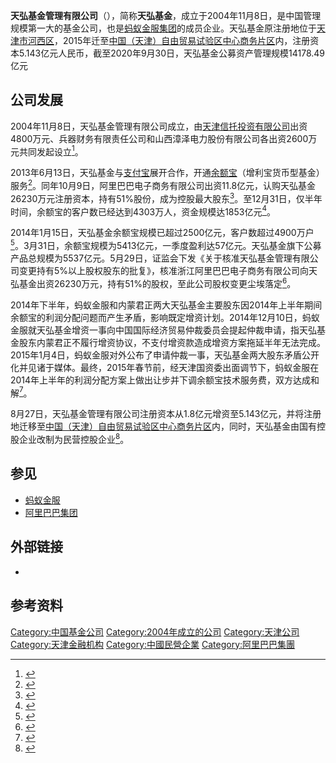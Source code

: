 {{Infobox company
| name                = 天弘基金管理有限公司
| name_en             = Tianhong Asset Management Co., Ltd
| logo                = China_thfund_compang_logo.svg
| logo_size           = 300px
| logo_caption        = 
| image               =          
| image_size          =
| image_caption       =
| type                = 
| native_name         = 
| native_name_lang    = <!-- 公司名称原文语言的ISO 639-1代码。例如填写“ja”表示日语。 -->
| other_name          = 
| traded_as           = 
| com_code            =
| ROC_UBN             = 
| fate                = 
| predecessor         = 
| successor           = 
| foundation          = {{Start date|2004|11|08}}
| defunct             = <!-- {{End date|YYYY|MM|DD}} -->
| location            = [[天津自贸区|天津自贸区]][[滨海新区中心商务区|中心商务片区]]响螺湾旷世国际大厦A座1704-241号
| locations           = 
| area_served         = 
| founder             = 
| key_people          = 
| industry            = 金融信托与管理服务
| products            = 
| services            = 
| revenue             = 83.77亿元（2020年12月31日）
| operating_income    = 26.44亿元（2020年12月31日）
| net_income          = 
| aum                 = 14178.49亿元（2020年9月30日）
| assets              = 
| equity              = 
| owner               = [[蚂蚁金服|蚂蚁金服]]51%
| num_employees       = 
| parent              = 
| divisions           = 
| subsid              = 
| homepage            =  {{Official}}
| slogan              = 
| capital             = 
| market_value        = 
| P/E_ratio           = 
| earnings_per_share  = 
| net_asset_value     = 
| accounting_period   = 
| footnotes           = 
}}
'''天弘基金管理有限公司'''（{{lang-en|'''Tianhong Asset Management Co., Ltd'''}}），简称'''天弘基金'''，成立于2004年11月8日，是中国管理规模第一大的基金公司，也是[[蚂蚁金服集团|蚂蚁金服集团]]的成员企业。天弘基金原注册地位于[[天津市|天津市]][[河西区_(天津市)|河西区]]，2015年迁至[[中国（天津）自由贸易试验区|中国（天津）自由贸易试验区]][[滨海新区中心商务区|中心商务片区]]内，注册资本5.143亿元人民币，截至2020年9月30日，天弘基金公募资产管理规模14178.49亿元

==公司发展==
2004年11月8日，天弘基金管理有限公司成立，由[[天津信托|天津信托投资有限公司]]出资4800万元、兵器财务有限责任公司和山西漳泽电力股份有限公司各出资2600万元共同发起设立<ref>{{cite web|url=http://finance.sina.com.cn/fund/company/80041198.shtml|title=天弘基金管理有限公司 Tianhong Asset Management Co.,ltd.|accessdate=2014年3月24日|publisher=新浪财经|archive-date=2021年1月18日|archive-url=https://web.archive.org/web/20210118074446/http://finance.sina.com.cn/fund/company/80041198.shtml|dead-url=no}}</ref>。

2013年6月13日，天弘基金与[[支付宝|支付宝]]展开合作，开通[[余额宝|余额宝]]（增利宝货币型基金）服务<ref>{{cite web|url=http://news.xinhuanet.com/fortune/2013-12/24/c_125906414.htm|title=互联网金融2013年大事记|date=2013年12月24日|accessdate=2014年3月24日|publisher=新华网|archive-date=2014年4月8日|archive-url=https://web.archive.org/web/20140408222221/http://news.xinhuanet.com/fortune/2013-12/24/c_125906414.htm|dead-url=no}}</ref>。同年10月9日，阿里巴巴电子商务有限公司出资11.8亿元，认购天弘基金26230万元注册资本，持有51%股份，成为控股最大股东<ref>{{cite web|url=http://tech.qq.com/a/20131009/016779.htm|title=支付宝母公司11.8亿元认购天弘基金公司51%股权|publisher=腾讯科技|date=2013年10月9日|accessdate=2014年3月24日|archive-date=2021年1月18日|archive-url=https://web.archive.org/web/20210118074459/https://tech.qq.com/a/20131009/016779.htm|dead-url=no}}</ref>。至12月31日，仅半年时间，余额宝的客户数已经达到4303万人，资金规模达1853亿元<ref>{{cite web|url=http://it.sohu.com/20140101/n392767346.shtml|title=余额宝2013年最终规模:1853亿|publisher=搜狐IT|date=2014年1月1日|accessdate=2014年3月24日|archive-date=2021年1月18日|archive-url=https://web.archive.org/web/20210118074502/https://it.sohu.com/20140101/n392767346.shtml|dead-url=no}}</ref>。

2014年1月15日，天弘基金余额宝规模已超过2500亿元，客户数超过4900万户<ref>{{cite web|url=http://funds.hexun.com/2014-01-15/161447423.html|title=天弘基金余额宝规模突破2500亿 离不开极致的客户体验|date=2014年1月15日|accessdate=2014年3月24日|publisher=和讯网|archive-date=2021年1月17日|archive-url=https://web.archive.org/web/20210117075621/http://funds.hexun.com/2014-01-15/161447423.html|dead-url=no}}</ref>。3月31日，余额宝规模为5413亿元，一季度盈利达57亿元。天弘基金旗下公募产品总规模为5537亿元。5月29日，证监会下发《关于核准天弘基金管理有限公司变更持有5%以上股权股东的批复》，核准浙江阿里巴巴电子商务有限公司向天弘基金出资26230万元，持有51%的股权，至此公司股权变更尘埃落定<ref>{{cite web|url=http://www.thfund.com.cn/info.dohscontentid=56390.htm|title=天弘基金增资扩股方案获批，公司进入发展新纪元|date=2014年5月30日|accessdate=2014年6月6日|publisher=天弘基金|deadurl=yes|archiveurl=https://web.archive.org/web/20140607012352/http://www.thfund.com.cn/info.dohscontentid=56390.htm|archivedate=2014年6月7日}}</ref>。

2014年下半年，蚂蚁金服和内蒙君正两大天弘基金主要股东因2014年上半年期间余额宝的利润分配问题而产生矛盾，影响既定增资计划。2014年12月10日，蚂蚁金服就天弘基金增资一事向中国国际经济贸易仲裁委员会提起仲裁申请，指天弘基金股东内蒙君正不履行增资协议，不支付增资款造成增资方案拖延半年无法完成。2015年1月4日，蚂蚁金服对外公布了申请仲裁一事，天弘基金两大股东矛盾公开化并见诸于媒体。最终，2015年春节前，经天津国资委出面调节下，蚂蚁金服在2014年上半年的利润分配方案上做出让步并下调余额宝技术服务费，双方达成和解<ref>{{cite news|author1=屈运栩|title=蚂蚁金服让步 天弘基金股东和解|url=http://companies.caixin.com/2015-02-17/100784860.html|accessdate=2016-01-01|agency=财新网|date=2015-02-17|archive-date=2021-01-18|archive-url=https://web.archive.org/web/20210118074436/http://companies.caixin.com/2015-02-17/100784860.html|dead-url=no}}</ref>。

8月27日，天弘基金管理有限公司注册资本从1.8亿元增资至5.143亿元，并将注册地迁移至[[中国（天津）自由贸易试验区|中国（天津）自由贸易试验区]][[滨海新区中心商务区|中心商务片区]]内，同时，天弘基金由国有控股企业改制为民营控股企业<ref>{{cite news|author1=吴倩|title=天弘基金增资扩股完成 资本由1.8亿增至5.143亿元|url=http://hebei.news.163.com/15/0228/16/AJI7V79R02790AFH.html|accessdate=2016-01-01|archive-url=https://web.archive.org/web/20181004204413/http://hebei.news.163.com/15/0228/16/AJI7V79R02790AFH.html|archive-date=2018-10-04|dead-url=yes}}</ref>。

==参见==
*[[蚂蚁金服|蚂蚁金服]]
*[[阿里巴巴集团|阿里巴巴集团]]

== 外部链接 ==
*{{官網|2=天弘基金管理有限公司}}

==参考资料==
{{reflist|2}}
{{蚂蚁金服}}
{{中华人民共和国公募基金}}
{{天津金融机构}}
[[Category:中国基金公司|Category:中国基金公司]]
[[Category:2004年成立的公司|Category:2004年成立的公司]]
[[Category:天津公司|Category:天津公司]]
[[Category:天津金融机构|Category:天津金融机构]]
[[Category:中國民營企業|Category:中國民營企業]]
[[Category:阿里巴巴集團|Category:阿里巴巴集團]]